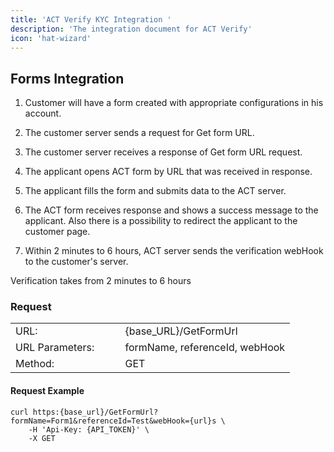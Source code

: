 ```yaml
---
title: 'ACT Verify KYC Integration '
description: 'The integration document for ACT Verify'
icon: 'hat-wizard'
---
```


## Forms Integration 

1. Customer will have a form created with appropriate configurations in his account. 

2. The customer server sends a request for Get form URL. 

3. The customer server receives a response of Get form URL request. 

4. The applicant opens ACT form by URL that was received in response. 

5. The applicant fills the form and submits data to the ACT server. 

6. The ACT form receives response and shows a success message to the applicant. Also there is a possibility to redirect the applicant to the customer page. 

7. Within 2 minutes to 6 hours, ACT server sends the verification webHook to the customer's server. 

<CardGroup cols={1}>
  <Card
    title="Note"
    icon="bell"
  >
    Verification takes from 2 minutes to 6 hours 
  </Card>
</CardGroup>

### Request 

<table>
  <tr>
    <td>URL:
    </td>
    <td>&nbsp;&nbsp;&nbsp;&nbsp;
    </td>
    <td>{base_URL}/GetFormUrl
    </td>
  </tr>
  <tr>
    <td>URL Parameters:
    </td>
    <td>&nbsp;&nbsp;&nbsp;&nbsp;
    </td>
    <td>formName, referenceId, webHook
    </td>
  </tr>
  <tr>
    <td>Method:
    </td>
    <td>&nbsp;&nbsp;&nbsp;&nbsp;
    </td>
    <td>GET
    </td>
  </tr>
</table>

#### Request Example 

```curl
curl https:{base_url}/GetFormUrl?formName=Form1&referenceId=Test&webHook={url}s \ 
    -H 'Api-Key: {API_TOKEN}' \ 
    -X GET 
```
